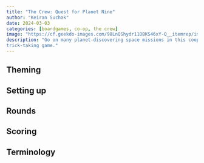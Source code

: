 ```yaml
---
title: "The Crew: Quest for Planet Nine"
author: "Keiran Suchak"
date: 2024-03-03
categories: [boardgames, co-op, the crew]
image: "https://cf.geekdo-images.com/98LnQShydr11OBKS46xY-Q__itemrep/img/etVRTXdF6IDsnGKQe77FRFP4H7M=/fit-in/246x300/filters:strip_icc()/pic5687013.jpg"
description: "Go on many planet-discovering space missions in this cooperative
trick-taking game."
---
```


## Theming

## Setting up

## Rounds

## Scoring

## Terminology


